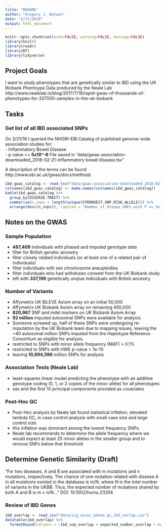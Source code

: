 ```yaml
---
title: "README"
author: "Gregory J. Botwin"
date: "2/21/2018"
output: html_document
---
```


```r
knitr::opts_chunk$set(echo=FALSE, warning=FALSE, message=FALSE)
library(knitr)
library(readr)
library(DT)
library(tidyverse)
```

## Project Goals
I want to study phenotypes that are genetically similar to IBD using the UK Biobank Phentoype Data produced by the Neale Lab http://www.nealelab.is/blog/2017/7/19/rapid-gwas-of-thousands-of-phenotypes-for-337000-samples-in-the-uk-biobank 

## Tasks
### Get list of all IBD associated SNPs
On 2/21/18 I queried the NHGRI-EBI Catalog of published genome-wide association studies for:  
- Inflammatory Bowel Disease  
- p value <= **5x10^-8**
File saved in "data/gwas-association-downloaded_2018-02-21-inflammatory bowel disease.tsv"

A description of the terms can be found http://www.ebi.ac.uk/gwas/docs/methods 

```r
ibd_gwas_catalog <- read_tsv("data/gwas-association-downloaded_2018-02-21-inflammatory bowel disease.tsv") 
colnames(ibd_gwas_catalog) <- make.names(colnames(ibd_gwas_catalog))
kable(ibd_gwas_catalog %>%
  group_by(DISEASE.TRAIT) %>%
  summarise(n_snps = length(unique(STRONGEST.SNP.RISK.ALLELE))) %>%
  arrange(desc(n_snps)), caption = "Number of Unique SNPs with P <= 5x10^-8 per IBD Trait")
```

## Notes on the GWAS
### Sample Population 
- **487,409** individuals with phased and imputed genotype data 
- filter for British genetic ancestry
- filter closely related individuals (or at least one of a related pair of individuals) 
- filter individuals with sex chromosome aneuploidies
- filter individuals who had withdrawn consent from the UK Biobank study
- left with **337,199** genetically unqiue individuals with British ancestry

### Number of Variants
- Affymetrix UK BiLEVE Axiom array on an initial 50,000 
- Affymetrix UK Biobank Axiom array on remaining 450,000
- **820,967** SNP and indel markers on UK Biobank Axiom Array
- **92 million** imputed autosomal SNPs were available for analysis.
- Someone screwed up, half of these SNPs were undergoing re-imputation by the UK Biobank team due to mapping issues, leaving the ~40 autosomal million SNPs imputed from the Haplotype Reference Consortium as eligible for analysis.
- restricted to SNPs with minor allele frequency (MAF) > 0.1%
- restricted to SNPs with HWE p-value > 1e-10 
- leaving **10,894,596** million SNPs for analysis

### Association Tests (Neale Lab)
- least-squares linear model predicting the phenotype with an additive genotype coding (0, 1, or 2 copies of the minor allele) for all phenotypes
- sex and the first 10 principal components provided as covariates

### Post-Hoc QC
- Post-Hoc analysis by Neale lab found statistical inflation, elevated lambda GC, in case control analysis with small case size and large control size. 
- this inflation was dominant among the lowest frequency SNPs.
- Neale lab recommends to determine the allele frequency where we would expect at least 25 minor alleles in the smaller group and to remove SNPs below that threshold

## Determine Genetic Similarity (Draft)
"For two diseases, A and B are associated with m mutations and n mutations, respectively. The chance of one mutation related with disease A in all mutations existed in the database is m/N, where N is the total number of variants in the UKBB. Thus, the expected number of mutations shared by both A and B is m × n/N..." DOI: 10.1002/humu.23358 

### Review of IBD Genes
```r
ibd_overlap <- read_csv("data/sig_assoc_pheno_qc_ibd_verlap.csv")
datatable(ibd_overlap) %>%
  formatRound(columns = ~ibd_snp_overlap + expected_number_overlap + ratio_overlap_expected)
```


